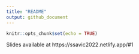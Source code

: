 ```yaml
---
title: "README"
output: github_document
---
```


```r
knitr::opts_chunk$set(echo = TRUE)
```

Slides available at https://ssavic2022.netlify.app/#1